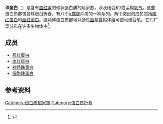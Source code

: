 {{Expand |time=2011-10-11T13:40:29+00:00 }}
{{Infobox protein family
| Symbol = 珠蛋白
| Name = 珠蛋白家族
| image = PDB 1hba EBI.jpg
| width = 
| caption = the Structure of deoxyhemoglobin Rothschild 37 beta Trp----Arg: a mutation that creates an intersubunit chloride-binding site.<ref name="pmid1567857">{{Cite journal|title=High-resolution x-ray study of deoxyhemoglobin Rothschild 37.beta. Trp .fwdarw. Arg: a mutation that creates an intersubunit chloride-binding site|url=https://pubs.acs.org/doi/abs/10.1021/bi00131a030|last=Kavanaugh|first=Jeffrey S.|last2=Rogers|first2=Paul H.|date=1992-04-28|journal=Biochemistry|issue=16|doi=10.1021/bi00131a030|volume=31|pages=4111–4121|language=en|pmid=1567857|issn=0006-2960|last3=Case|first3=David A.|last4=Arnone|first4=Arthur|access-date=2021-11-10|archive-date=2021-11-10|archive-url=https://web.archive.org/web/20211110131939/https://pubs.acs.org/doi/abs/10.1021/bi00131a030|dead-url=no}}</ref>
| Pfam = PF00042
| Pfam_clan = CL0090
| InterPro = IPR000971
| SMART =
| PROSITE = PS01033
| SCOP = 1hba
| TCDB = 
| OPM family = 
| OPM protein = 
| CDD = cd01067
}}
{{Infobox protein family
| Symbol = Bac_globin
| Name = 细菌样的珠蛋白
| image = PDB 1s56 EBI.jpg
| width = 
| caption = crystal structure of "truncated" hemoglobin n (hbn) from mycobacterium tuberculosis, soaked with xe atoms
| Pfam = PF01152
| Pfam_clan = CL0090 
| SMART = 
| PROSITE = PDOC00933
| MEROPS = 
| SCOP = 1dlw
| TCDB = 
| OPM family = 
| OPM protein = 
| CAZy = 
| CDD = 
| InterPro = IPR001486
}}
{{Distinguish|球蛋白|球状蛋白}}
{{About|珠蛋白|球蛋白|球蛋白}}

'''珠蛋白'''（{{lang-en|Globin}}）是含有[[血红素|血红素]]的球状蛋白质的超家族，涉及结合和/或运输[[氧气|氧气]]。这些蛋白质都包含珠蛋白折叠，有八个[[α螺旋|α螺旋]]片段的一种系列。两个突出的成员包括[[肌红蛋白|肌红蛋白]]和[[血红蛋白|血红蛋白]]。这两种蛋白质都可以通过[[血基質|血基質]]假体组可逆地结合氧。它们广泛分布在许多生物体中<ref name="pmid17540514">{{Cite journal|title=A model of globin evolution|url=https://pubmed.ncbi.nlm.nih.gov/17540514|last=Vinogradov|first=Serge N.|last2=Hoogewijs|first2=David|date=2007-08-15|journal=Gene|issue=1-2|doi=10.1016/j.gene.2007.02.041|volume=398|pages=132–142|issn=0378-1119|pmid=17540514|last3=Bailly|first3=Xavier|last4=Mizuguchi|first4=Kenji|last5=Dewilde|first5=Sylvia|last6=Moens|first6=Luc|last7=Vanfleteren|first7=Jacques R.|access-date=2021-11-10|archive-date=2021-11-10|archive-url=https://web.archive.org/web/20211110151824/https://pubmed.ncbi.nlm.nih.gov/17540514/|dead-url=no}}</ref>。

==成员==
*[[肌红蛋白|肌红蛋白]]
*[[血红蛋白|血红蛋白]]
*[[神经珠蛋白|神经珠蛋白]]
*[[细胞珠蛋白|细胞珠蛋白]]

== 参考资料 ==
{{reflist}}

{{Biochem-stub}}
{{血红素蛋白}}

[[Category:蛋白质超家族|Category:蛋白质超家族]]
[[Category:蛋白质折叠|Category:蛋白质折叠]]